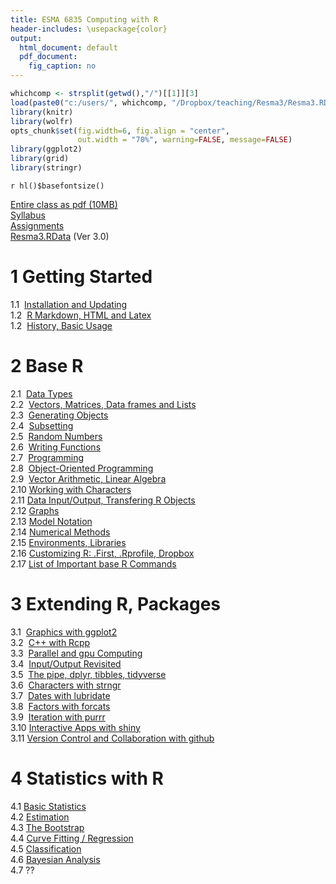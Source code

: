 ---
title: ESMA 6835 Computing with R
header-includes: \usepackage{color}
output:
  html_document: default
  pdf_document:
    fig_caption: no
---

<style>
table, th, td { text-align:right; }
th, td {padding: 10px;}
</style>

```{r, echo=FALSE, warning=FALSE, message=FALSE}
whichcomp <- strsplit(getwd(),"/")[[1]][3]
load(paste0("c:/users/", whichcomp, "/Dropbox/teaching/Resma3/Resma3.RData"))
library(knitr)
library(wolfr)
opts_chunk$set(fig.width=6, fig.align = "center", 
               out.width = "70%", warning=FALSE, message=FALSE)
library(ggplot2)
library(grid)
library(stringr)
```
`r hl()$basefontsize()`

[Entire class as pdf (10MB)](Computing-with-R.pdf)  
[Syllabus](syl.html)  
[Assignments](assign.html)  
[Resma3.RData](http://academic.uprm.edu/wrolke/Resma3/Resma3.RData?Ver 3.0) (Ver 3.0)

# 1  Getting Started

1.1&nbsp;  [Installation and Updating](install.html)  
1.2&nbsp;  [R Markdown, HTML and Latex](rmark.html)  
1.2&nbsp;  [History, Basic Usage](general.stuff.html)  

# 2  Base R

2.1&nbsp; [Data Types](datatypes.html)  
2.2&nbsp; [Vectors, Matrices, Data frames and Lists](dataformats.html)  
2.3&nbsp; [Generating Objects](generate.vectors.html)  
2.4&nbsp; [Subsetting](subset.html)  
2.5&nbsp; [Random Numbers](random.numbers.html)  
2.6&nbsp; [Writing Functions](writing.functions.html)  
2.7&nbsp; [Programming](programming.html)  
2.8&nbsp; [Object-Oriented Programming](object.oriented.html)  
2.9&nbsp; [Vector Arithmetic, Linear Algebra](vector.arithmetic.html)   
2.10 [Working with Characters](character.html)  
2.11 [Data Input/Output, Transfering R Objects](io.html)   
2.12 [Graphs](graphs.html)  
2.13 [Model Notation](model.notation.html)  
2.14 [Numerical Methods](numerical.methods.html)  
2.15 [Environments, Libraries](environments.html)    
2.16 [Customizing R: .First, .Rprofile, Dropbox](customization.html)  
2.17 [List of Important base R Commands](important.commands.html)

# 3  Extending R, Packages

3.1&nbsp; [Graphics with ggplot2](ggplot2.html)  
3.2&nbsp; [C++ with Rcpp](rcpp.html)  
3.3&nbsp; [Parallel and gpu Computing](parallel.html)  
3.4&nbsp; [Input/Output Revisited](io1.hmtl)  
3.5&nbsp; [The pipe, dplyr, tibbles, tidyverse](pipe.html)  
3.6&nbsp; [Characters with strngr](character1.html)  
3.7&nbsp; [Dates with lubridate](dates.html)  
3.8&nbsp; [Factors with forcats](forcats.html)  
3.9&nbsp; [Iteration with purrr](purrr.html)  
3.10  [Interactive Apps with shiny](shiny.html)  
3.11  [Version Control and Collaboration with github](github.html)  


# 4  Statistics with R

4.1  [Basic Statistics](basic.stats.html)  
4.2  [Estimation](estimation.html)  
4.3  [The Bootstrap](bootstrap.html)  
4.4  [Curve Fitting / Regression](curve.fitting.html)  
4.5  [Classification](classification.html)  
4.6  [Bayesian Analysis](bayes.html)  
4.7  ??


